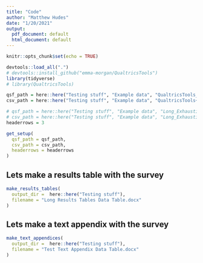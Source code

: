 ```yaml
---
title: "Code"
author: "Matthew Hudes"
date: "1/20/2021"
output:
  pdf_document: default
  html_document: default
---
```


```r
knitr::opts_chunk$set(echo = TRUE)
```


```r
devtools::load_all(".")
# devtools::install_github("emma-morgan/QualtricsTools")
library(tidyverse)
# library(QualtricsTools)

qsf_path = here::here("Testing stuff", "Example data", "QualtricsTools_Sample_Survey_Winter2021.qsf")
csv_path = here::here("Testing stuff", "Example data", "QualtricsTools+Sample+Survey+Winter2021_January+23,+2021_14.59_DataTable.csv")

# qsf_path = here::here("Testing stuff", "Example data", "Long_Exhaustive_Sample_Survey.qsf")
# csv_path = here::here("Testing stuff", "Example data", "Long_Exhaustive_Sample_Survey_January+24,+2021_17.13_DataTable.csv")
headerrows = 3

get_setup(
  qsf_path = qsf_path,
  csv_path = csv_path,
  headerrows = headerrows
)
```


## Lets make a results table with the survey

```r

make_results_tables(
  output_dir =  here::here("Testing stuff"),
  filename = "Long Results Tables Data Table.docx"
)


```



## Lets make a text appendix with the survey

```r

make_text_appendices(
  output_dir =  here::here("Testing stuff"),
  filename = "Test Text Appendix Data Table.docx"
)


```

